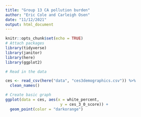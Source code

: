 ```yaml
---
title: "Group 13 CA pollution burden"
author: "Eric Cole and Carleigh Osen"
date: "11/12/2021"
output: html_document
---
```


```r
knitr::opts_chunk$set(echo = TRUE)
# Attach packages
library(tidyverse)
library(janitor)
library(here)
library(ggplot2)
```

```r
# Read in the data

ces <- read_csv(here("data", "ces3demographics.csv")) %>% 
  clean_names()
```
```r
# Create basic graph
ggplot(data = ces, aes(x = white_percent,
                        y = ces_3_0_score)) +
  geom_point(color = "darkorange")
```


